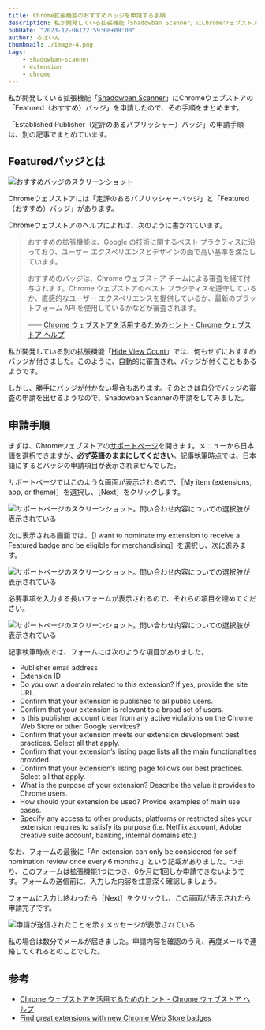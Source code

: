 ```yaml
---
title: Chrome拡張機能のおすすめバッジを申請する手順
description: 私が開発している拡張機能「Shadowban Scanner」にChromeウェブストアの「Featured（おすすめ）バッジ」を申請したので、その手順をまとめます。
pubDate: "2023-12-06T22:59:08+09:00"
author: ろぼいん
thumbnail: ./image-4.png
tags:
    - shadowban-scanner
    - extension
    - chrome
---
```



私が開発している拡張機能「[Shadowban Scanner](https://roboin.io/shadowban-scanner/)」にChromeウェブストアの「Featured（おすすめ）バッジ」を申請したので、その手順をまとめます。

「Established Publisher（定評のあるパブリッシャー）バッジ」の申請手順は、別の記事でまとめています。

<ArticleCard link="/article/2023/12/07/apply-for-a-established-publisher-badge-for-chrome-extensions/"/>

## Featuredバッジとは

![おすすめバッジのスクリーンショット](./image-4.png)

Chromeウェブストアには「定評のあるパブリッシャーバッジ」と「Featured（おすすめ）バッジ」があります。

Chromeウェブストアのヘルプによれば、次のように書かれています。

> おすすめの拡張機能は、Google の技術に関するベスト プラクティスに沿っており、ユーザー エクスペリエンスとデザインの面で高い基準を満たしています。
>
> おすすめのバッジは、Chrome ウェブストア チームによる審査を経て付与されます。Chrome ウェブストアのベスト プラクティスを遵守しているか、直感的なユーザー エクスペリエンスを提供しているか、最新のプラットフォーム API を使用しているかなどが審査されます。
>
> —— [Chrome ウェブストアを活用するためのヒント - Chrome ウェブストア ヘルプ](https://support.google.com/chrome_webstore/answer/1050673?hl=ja#zippy=%2Cchrome-%E3%82%A6%E3%82%A7%E3%83%96%E3%82%B9%E3%83%88%E3%82%A2%E3%81%AE%E3%83%90%E3%83%83%E3%82%B8%E3%81%AB%E3%81%A4%E3%81%84%E3%81%A6)

私が開発している別の拡張機能「[Hide View Count](https://chromewebstore.google.com/detail/hide-view-count/mmefeobjcchickbjelledfhagoddcklp)」では、何もせずにおすすめバッジが付きました。このように、自動的に審査され、バッジが付くこともあるようです。

しかし、勝手にバッジが付かない場合もあります。そのときは自分でバッジの審査の申請を出せるようなので、Shadowban Scannerの申請をしてみました。

## 申請手順

まずは、Chromeウェブストアの[サポートページ](https://support.google.com/chrome_webstore/contact/one_stop_support?hl=en)を開きます。メニューから日本語を選択できますが、**必ず英語のままにしてください**。記事執筆時点では、日本語にするとバッジの申請項目が表示されませんでした。

サポートページではこのような画面が表示されるので、［My item (extensions, app, or theme)］を選択し、［Next］をクリックします。

![サポートページのスクリーンショット。問い合わせ内容についての選択肢が表示されている](./image.png)

次に表示される画面では、［I want to nominate my extension to receive a Featured badge and be eligible for merchandising］を選択し、次に進みます。

![サポートページのスクリーンショット。問い合わせ内容についての選択肢が表示されている](./image-1.png)

必要事項を入力する長いフォームが表示されるので、それらの項目を埋めてください。

![サポートページのスクリーンショット。問い合わせ内容についての選択肢が表示されている](./image-2.png)

記事執筆時点では、フォームには次のような項目がありました。

- Publisher email address
- Extension ID
- Do you own a domain related to this extension? If yes, provide the site URL.
- Confirm that your extension is published to all public users.
- Confirm that your extension is relevant to a broad set of users.
- Is this publisher account clear from any active violations on the Chrome Web Store or other Google services?
- Confirm that your extension meets our extension development best practices. Select all that apply.
- Confirm that your extension’s listing page lists all the main functionalities provided.
- Confirm that your extension’s listing page follows our best practices. Select all that apply.
- What is the purpose of your extension? Describe the value it provides to Chrome users.
- How should your extension be used? Provide examples of main use cases.
- Specify any access to other products, platforms or restricted sites your extension requires to satisfy its purpose (i.e. Netflix account, Adobe creative suite account, banking, internal domains etc.)

なお、フォームの最後に「An extension can only be considered for self-nomination review once every 6 months.」という記載がありました。つまり、このフォームは拡張機能1つにつき、6か月に1回しか申請できないようです。フォームの送信前に、入力した内容を注意深く確認しましょう。

フォームに入力し終わったら［Next］をクリックし、この画面が表示されたら申請完了です。

![申請が送信されたことを示すメッセージが表示されている](./image-3.png)

私の場合は数分でメールが届きました。申請内容を確認のうえ、再度メールで連絡してくれるとのことでした。

## 参考

- [Chrome ウェブストアを活用するためのヒント - Chrome ウェブストア ヘルプ](https://support.google.com/chrome_webstore/answer/1050673?hl=ja#zippy=%2Cchrome-%E3%82%A6%E3%82%A7%E3%83%96%E3%82%B9%E3%83%88%E3%82%A2%E3%81%AE%E3%83%90%E3%83%83%E3%82%B8%E3%81%AB%E3%81%A4%E3%81%84%E3%81%A6)
- [Find great extensions with new Chrome Web Store badges](https://blog.google/products/chrome/find-great-extensions-new-chrome-web-store-badges/amp/)
